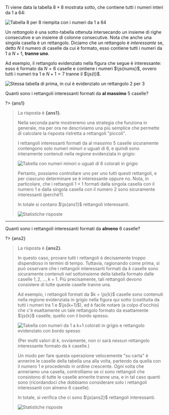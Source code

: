 
Ti viene data la tabella $8 \times 8$ mostrata sotto, che contiene tutti i numeri interi da $1$ a $64$:

![Tabella 8 per 8 riempita con i numeri da 1 a 64](table.asy?s=1.5&v=variants.py)

Un _rettangolo_ è una sotto-tabella ottenuta intersecando un insieme di righe consecutive e un insieme di colonne consecutive. Nota che anche una singola casella è un rettangolo. Diciamo che un rettangolo è _interessante_ se, detto $N$ il numero di caselle da cui è formato, esso contiene tutti i numeri da $1$ a $N + 1$, **tranne uno**.

Ad esempio, il rettangolo evidenziato nella figura che segue è interessante: esso è formato da $N = 6$ caselle e contiene i numeri $\js{nums}$, ovvero tutti i numeri tra $1$ e $N + 1 = 7$ tranne il $\js{t}$.

![Stessa tabella di prima, in cui è evidenziato un rettangolo 2 per 3](highlighted-rectangle.asy?s=1.5&v=variants.py)

Quanti sono i rettangoli interessanti formati da **al massimo** $5$ caselle?

?> {ans1}

> La risposta è **{ans1}**.
>
> Nella seconda parte mostreremo una strategia che funziona in generale, ma per ora ne descriviamo una più semplice che permette di calcolare la risposta ristretta a rettangoli "piccoli".
>
> I rettangoli interessanti formati da al massimo $5$ caselle sicuramente contengono solo numeri minori o uguali di $6$, e quindi sono interamente contenuti nella regione evidenziata in grigio:
>
> ![Tabella con numeri minori o uguali di 6 colorati in grigio](highlighted-small.asy?s=1.5&v=variants.py)
>
> Pertanto, possiamo controllare uno per uno tutti questi rettangoli, e per ciascuno determinare se è interessante oppure no. Nota, in particolare, che i rettangoli $1 \times 1$ formati dalla singola casella con il numero $1$ e dalla singola casella con il numero $2$ sono sicuramente interessanti (perché?).
>
> In totale si contano $\js{ans1}$ rettangoli interessanti.
>
> ![Statistiche risposte]({i}-0.svg)

---

Quanti sono i rettangoli interessanti formati da **almeno** $6$ caselle?

?> {ans2}

> La risposta è **{ans2}**.
>
> In questo caso, provare tutti i rettangoli è decisamente troppo dispendioso in termini di tempo. Tuttavia, ragionando come prima, si può osservare che i rettangoli interessanti formati da $k$ caselle sono sicuramente contenuti nel sottoinsieme della tabella formato dalle caselle $1, \, 2, \, \dots, \, k + 1$. Più precisamente, tali rettangoli devono consistere di tutte queste caselle tranne una.
>
> Ad esempio, i rettangoli formati da $k = \js{k}$ caselle sono contenuti nella regione evidenziata in grigio nella figura qui sotto (costituita da tutti i numeri tra $1$ e $\js{k+1}$), ed è facile notare (a colpo d'occhio) che c'è esattamente un tale rettangolo formato da esattamente $\js{k}$ caselle, quello con il bordo spesso.
>
> ![Tabella con numeri da 1 a k+1 colorati in grigio e rettangolo evidenziato con bordo spesso](highlighted-big.asy?s=1.5&v=variants.py)
>
> (Per molti valori di $k$, ovviamente, non ci sarà nessun rettangolo interessante formato da $k$ caselle.)
>
> Un modo per fare questa operazione velocemente "su carta" è annerire le caselle della tabella una alla volta, partendo da quella con il numero $1$ e procedendo in ordine crescente. Ogni volta che anneriamo una casella, controlliamo se ci sono rettangoli che consistono di tutte le caselle annerite tranne una, e in tal caso quanti sono (ricordandoci che dobbiamo considerare solo i rettangoli interessanti con almeno $6$ caselle).
>
> In totale, si verifica che ci sono $\js{ans2}$ rettangoli interessanti.
>
> ![Statistiche risposte]({i}-1.svg)
